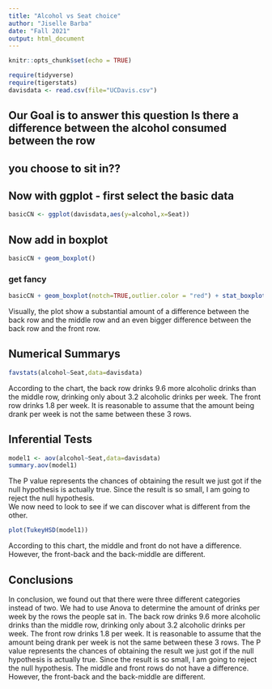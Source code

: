 ```yaml
---
title: "Alcohol vs Seat choice"
author: "Jiselle Barba"
date: "Fall 2021"
output: html_document
---
```


```r
knitr::opts_chunk$set(echo = TRUE)
```

```r
require(tidyverse)
require(tigerstats)
davisdata <- read.csv(file="UCDavis.csv")
```
## Our Goal is to answer this question Is there a difference between the alcohol consumed between the row
## you choose to sit in??

## Now with ggplot - first select the basic data

```r
basicCN <- ggplot(davisdata,aes(y=alcohol,x=Seat))
```
## Now add in boxplot

```r
basicCN + geom_boxplot()
```
  
  
### get fancy  

```r
basicCN + geom_boxplot(notch=TRUE,outlier.color = "red") + stat_boxplot(geom ='errorbar') + labs(title="Fancy notch boxplot \n with 2 lines")
```
  
Visually, the plot show a substantial amount of a difference between the back row and the middle row and an even bigger difference between the back row and the front row.  
  
## Numerical Summarys 
  
```r
favstats(alcohol~Seat,data=davisdata)
```
  According to the chart, the back row drinks 9.6 more alcoholic drinks than the middle row, drinking only about 3.2 alcoholic drinks per week. The front row drinks 1.8 per week. It is reasonable to assume that the amount being drank per week is not the same between these 3 rows.
    
## Inferential Tests
```r
model1 <- aov(alcohol~Seat,data=davisdata)
summary.aov(model1)
```
The P value represents the chances of obtaining the result we just got if the null hypothesis is actually true. Since the result is so small, I am going to reject the null hypothesis.  
We now need to look to see if we can discover what is different from the other.
     
```r
plot(TukeyHSD(model1))
```
  
According to this chart, the middle and front do not have a difference. However, the front-back and the back-middle are different.  
  
## Conclusions
  
  In conclusion, we found out that there were three different categories instead of two. We had to use Anova to determine the amount of drinks per week by the rows the people sat in.
The back row drinks 9.6 more alcoholic drinks than the middle row, drinking only about 3.2 alcoholic drinks per week. The front row drinks 1.8 per week. It is reasonable to assume that the amount being drank per week is not the same between these 3 rows. The P value represents the chances of obtaining the result we just got if the null hypothesis is actually true. Since the result is so small, I am going to reject the null hypothesis. The middle and front rows do not have a difference. However, the front-back and the back-middle are different. 

